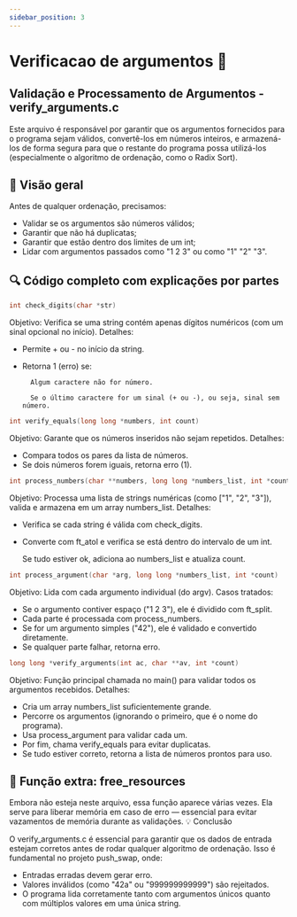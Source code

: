 ```yaml
---
sidebar_position: 3
---
```

# Verificacao de argumentos 🧠

## Validação e Processamento de Argumentos - verify_arguments.c

Este arquivo é responsável por garantir que os argumentos fornecidos para o programa sejam válidos, convertê-los em números inteiros, e armazená-los de forma segura para que o restante do programa possa utilizá-los (especialmente o algoritmo de ordenação, como o Radix Sort).

## 📌 Visão geral

Antes de qualquer ordenação, precisamos:

- Validar se os argumentos são números válidos;
- Garantir que não há duplicatas;
- Garantir que estão dentro dos limites de um int;
- Lidar com argumentos passados como "1 2 3" ou como "1" "2" "3".

## 🔍 Código completo com explicações por partes

```C check_digits
int check_digits(char *str)
```
Objetivo: Verifica se uma string contém apenas dígitos numéricos (com um sinal opcional no início).
Detalhes:

- Permite + ou - no início da string.
- Retorna 1 (erro) se:

        Algum caractere não for número.

        Se o último caractere for um sinal (+ ou -), ou seja, sinal sem número.

```C verify_equals
int verify_equals(long long *numbers, int count)
```
Objetivo: Garante que os números inseridos não sejam repetidos.
Detalhes:
- Compara todos os pares da lista de números.
- Se dois números forem iguais, retorna erro (1).

```C process_numbers
int process_numbers(char **numbers, long long *numbers_list, int *count)
```
Objetivo: Processa uma lista de strings numéricas (como ["1", "2", "3"]), valida e armazena em um array numbers_list.
Detalhes:

- Verifica se cada string é válida com check_digits.
- Converte com ft_atol e verifica se está dentro do intervalo de um int.

    Se tudo estiver ok, adiciona ao numbers_list e atualiza count.

```C process_argument
int process_argument(char *arg, long long *numbers_list, int *count)
```
Objetivo: Lida com cada argumento individual (do argv).
Casos tratados:

- Se o argumento contiver espaço ("1 2 3"), ele é dividido com ft_split.
- Cada parte é processada com process_numbers.
- Se for um argumento simples ("42"), ele é validado e convertido diretamente.
- Se qualquer parte falhar, retorna erro.

```C verify_arguments
long long *verify_arguments(int ac, char **av, int *count)
```
Objetivo: Função principal chamada no main() para validar todos os argumentos recebidos.
Detalhes:

- Cria um array numbers_list suficientemente grande.
- Percorre os argumentos (ignorando o primeiro, que é o nome do programa).
- Usa process_argument para validar cada um.
- Por fim, chama verify_equals para evitar duplicatas.
- Se tudo estiver correto, retorna a lista de números prontos para uso.

## 🧹 Função extra: free_resources

Embora não esteja neste arquivo, essa função aparece várias vezes. Ela serve para liberar memória em caso de erro — essencial para evitar vazamentos de memória durante as validações.
💡 Conclusão

O verify_arguments.c é essencial para garantir que os dados de entrada estejam corretos antes de rodar qualquer algoritmo de ordenação. Isso é fundamental no projeto push_swap, onde:

- Entradas erradas devem gerar erro.
- Valores inválidos (como "42a" ou "999999999999") são rejeitados.
- O programa lida corretamente tanto com argumentos únicos quanto com múltiplos valores em uma única string.